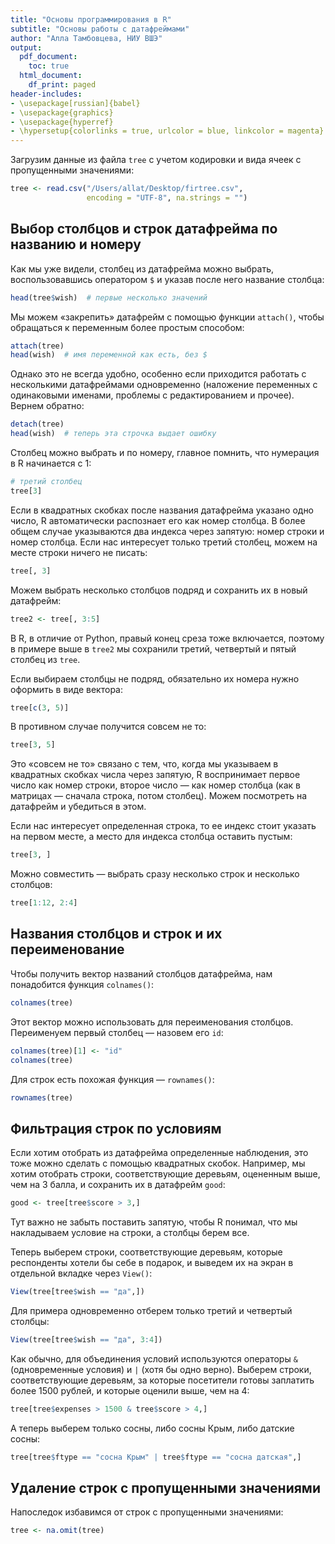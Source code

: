 ```yaml
---
title: "Основы программирования в R"
subtitle: "Основы работы с датафреймами"
author: "Алла Тамбовцева, НИУ ВШЭ"
output:
  pdf_document: 
    toc: true
  html_document:
    df_print: paged
header-includes:
- \usepackage[russian]{babel}
- \usepackage{graphics}
- \usepackage{hyperref}
- \hypersetup{colorlinks = true, urlcolor = blue, linkcolor = magenta}
---
```


Загрузим данные из файла `tree` с учетом кодировки и вида ячеек с пропущенными значениями:

```r
tree <- read.csv("/Users/allat/Desktop/firtree.csv", 
                 encoding = "UTF-8", na.strings = "")
```

## Выбор столбцов и строк датафрейма по названию и номеру

Как мы уже видели, столбец из датафрейма можно выбрать, воспользовавшись оператором `$` и указав после него название столбца:

```r
head(tree$wish)  # первые несколько значений
```

Мы можем «закрепить» датафрейм с помощью функции `attach()`, чтобы обращаться к переменным более простым способом: 

```r
attach(tree)
head(wish)  # имя переменной как есть, без $
```

Однако это не всегда удобно, особенно если приходится работать с несколькими датафреймами одновременно (наложение переменных с одинаковыми именами, проблемы с редактированием и прочее). Вернем обратно:

```r
detach(tree)
head(wish)  # теперь эта строчка выдает ошибку
```

Столбец можно выбрать и по номеру, главное помнить, что нумерация в R начинается с 1:

```r
# третий столбец
tree[3]
```

Если в квадратных скобках после названия датафрейма указано одно число, R автоматически распознает его как номер столбца. В более общем случае указываются два индекса через запятую: номер строки и номер столбца. Если нас интересует только третий столбец, можем на месте строки ничего не писать:

```r
tree[, 3]
```

Можем выбрать несколько столбцов подряд и сохранить их в новый датафрейм:

```r
tree2 <- tree[, 3:5]
```

В R, в отличие от Python, правый конец среза тоже включается, поэтому в примере выше в `tree2` мы сохранили третий, четвертый и пятый столбец из `tree`.

Если выбираем столбцы не подряд, обязательно их номера нужно оформить в виде вектора:

```r
tree[c(3, 5)]
```

В противном случае получится совсем не то:

```r
tree[3, 5]
```

Это «совсем не то» связано с тем, что, когда мы указываем в квадратных скобках числа через запятую, R воспринимает первое число как номер строки, второе число — как номер столбца (как в матрицах — сначала строка, потом столбец). Можем посмотреть на датафрейм и убедиться в этом.

Если нас интересует определенная строка, то ее индекс стоит указать на первом месте, а место для индекса столбца оставить пустым:

```r
tree[3, ]
```

Можно совместить — выбрать сразу несколько строк и несколько столбцов:

```r
tree[1:12, 2:4]
```

## Названия столбцов и строк и их переименование

Чтобы получить вектор названий столбцов датафрейма, нам понадобится функция `colnames()`:

```r
colnames(tree)
```

Этот вектор можно использовать для переименования столбцов. Переименуем первый столбец — назовем его `id`:

```r
colnames(tree)[1] <- "id"
colnames(tree)
```

Для строк есть похожая функция — `rownames()`:

```r
rownames(tree)
```

## Фильтрация строк по условиям

Если хотим отобрать из датафрейма определенные наблюдения, это тоже можно сделать с помощью квадратных скобок. Например, мы хотим отобрать строки, соответствующие деревьям, оцененным выше, чем на 3 балла, и сохранить их в датафрейм `good`:

```r
good <- tree[tree$score > 3,]
```

Тут важно не забыть поставить запятую, чтобы R понимал, что мы накладываем условие на строки, а столбцы берем все. 

Теперь выберем строки, соответствующие деревьям, которые респонденты хотели бы себе в подарок, и выведем их на экран в отдельной вкладке через `View()`:

```r
View(tree[tree$wish == "да",])
```

Для примера одновременно отберем только третий и четвертый столбцы:

```r
View(tree[tree$wish == "да", 3:4])
```

Как обычно, для объединения условий используются операторы `&` (одновременные условия) и `|` (хотя бы одно верно). Выберем строки, соответствующие деревьям, за которые посетители готовы заплатить более 1500 рублей, и которые оценили выше, чем на 4:

```r
tree[tree$expenses > 1500 & tree$score > 4,]
```

А теперь выберем только сосны, либо сосны Крым, либо датские сосны:

```r
tree[tree$ftype == "сосна Крым" | tree$ftype == "сосна датская",]
```

## Удаление строк с пропущенными значениями

Напоследок избавимся от строк с пропущенными значениями:

```r
tree <- na.omit(tree)
```

